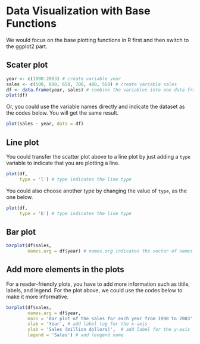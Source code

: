 # Data Visualization with Base Functions

We would focus on the base plotting functions in R first and then switch to the ggplot2 part.

## Scater plot
```r
year <- c(1998:2003) # create variable year
sales <- c(500, 600, 650, 700, 400, 550) # create variable sales
df <- data.frame(year, sales) # combine the variables into one data frame called df
plot(df)
```

Or, you could use the variable names directly and indicate the dataset as the codes below. You will get the same result.
```r
plot(sales ~ year, data = df)
```


## Line plot
You could transfer the scatter plot above to a line plot by just adding a ``type`` variable to indicate that you are plotting a line.
```r
plot(df,
     type = 'l') # type indicates the line type
```

You could also choose another type by changing the value of ``type``, as the one below.
```r
plot(df,
     type = 'b') # type indicates the line type
```

## Bar plot
```r
barplot(df$sales,
        names.arg = df$year) # names.org indicates the vector of names to be plotted under each bar
```

## Add more elements in the plots
For a reader-friendly plots, you have to add more information such as titile, labels, and legend. For the plot above, we could use the codes below to make it more informative.
```r
barplot(df$sales,
        names.arg = df$year,
        main = 'Bar plot of the sales for each year from 1998 to 2003', # add title for the plot
        xlab = 'Year', # add label tag for the x-axis
        ylab = 'Sales (million dollors)',  # add label for the y-axis
        legend = 'Sales') # add lengend name
```